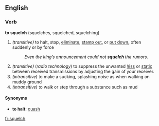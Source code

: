 ==English==
===Verb===
'''to squelch''' (squelches, squelched, squelching)

#''(transitive)'' to halt, stop, [[eliminate]], [[stamp out]], or [[put down]], often suddenly or by force
#:''Even the king’s announcement could not '''squelch''' the rumors.''
#''(transitive)'' (''radio technology'') to suppress the unwanted [[hiss]] or [[static]] between received transmissions by adjusting the gain of your receiver.
#''(intransitive)'' to make a sucking, splashing noise as when walking on muddy ground
#''(intransitive)'' to walk or step through a substance such as mud

==== Synonyms ====
* '''to halt''': [[quash]]

[[fr:squelch]]